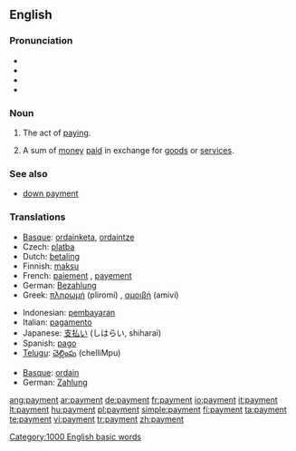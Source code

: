 {{wikipedia|dab=payment}}
==English==

===Pronunciation===
*{{SAMPA|/"peIm@nt/}}
*{{IPA|/'peɪmənt/}}
*{{AHD|/pāmĕnt/}}
*{{audio|en-us-payment.ogg|Audio (US)}}

===Noun===
{{en-noun|s|-}}

# {{uncountable}} The act of [[pay]]ing.
# {{countable}} A sum of [[money]] [[pay|paid]] in exchange for [[goods]] or [[service]]s.

===See also===
* [[down payment]]

===Translations===
{{rfc-level|Translations at L3+}}
{{trans-top|the act of paying}}
*[[Basque]]: [[ordainketa]], [[ordaintze]]
*Czech: [[platba]] {{f}}
*Dutch: [[betaling]] {{f}}
*Finnish: [[maksu]]
*French: [[paiement]] {{m}}, [[payement]] {{m}}
*German: [[Bezahlung]] {{f}}
*Greek: [[πληρωμή]] (pliromí) {{f}}, [[αμοιβή]] (amiví) {{f}}
{{trans-mid}}
*Indonesian: [[bayar|pembayaran]]
*Italian: [[pagamento]] {{m}}
*Japanese: [[支払い]] (しはらい, shiharai)
*Spanish: [[pago]]
*[[Telugu]]: [[చెల్లింపు]] (chelliMpu)
{{trans-bottom}}

{{trans-top|a sum of money paid in exchange for goods or services}}
*[[Basque]]: [[ordain]]
*German: [[Zahlung]] {{f}}
{{trans-mid}}
{{trans-bottom}}

[[Category:1000 English basic words]]

[[ang:payment]]
[[ar:payment]]
[[de:payment]]
[[fr:payment]]
[[io:payment]]
[[it:payment]]
[[lt:payment]]
[[hu:payment]]
[[pl:payment]]
[[simple:payment]]
[[fi:payment]]
[[ta:payment]]
[[te:payment]]
[[vi:payment]]
[[tr:payment]]
[[zh:payment]]